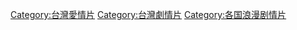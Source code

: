 [[Category:台灣愛情片|Category:台灣愛情片]]
[[Category:台灣劇情片|Category:台灣劇情片]]
[[Category:各国浪漫剧情片|Category:各国浪漫剧情片]]